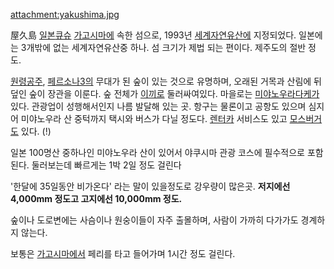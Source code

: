 attachment:yakushima.jpg

屋久島
[[일본]][[큐슈]] [[가고시마]]에 속한 섬으로, 1993년 [[세계유산|세계자연유산]]에 지정되었다. 일본에는 3개밖에 없는 세계자연유산중 하나. 섬 크기가 제법 되는 편이다. 제주도의 절반 정도.

[[원령공주]], [[페르소나3]]의 무대가 된 숲이 있는 것으로 유명하며, 오래된 거목과 산림에 뒤덮인 숲이 장관을 이룬다. 숲 전체가 [[이끼]]로 둘러싸여있다. 마을로는 [[미야노우라다케]]가 있다. 관광업이 성행해서인지 나름 발달해 있는 곳. 항구는 물론이고 공항도 있으며 심지어 미야노우라 산 중턱까지 택시와 버스가 다닐 정도다. [[렌터카]] 서비스도 있고 [[모스버거]]도 있다. (!)

일본 100명산 중하나인 미야노우라 산이 있어서 야쿠시마 관광 코스에 필수적으로 포함된다. 둘러보는데 빠르게는 1박 2일 정도 걸린다

'한달에 35일동안 비가온다' 라는 말이 있을정도로 강우량이 많은곳. '''저지에선 4,000mm 정도고 고지에선 10,000mm 정도.'''

숲이나 도로변에는 사슴이나 원숭이들이 자주 출몰하며, 사람이 가까히 다가가도 경계하지 않는다.

보통은 [[가고시마]]에서 페리를 타고 들어가며 1시간 정도 걸린다.
